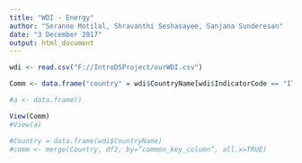 ```yaml
---
title: "WDI - Energy"
author: "Seranne Motilal, Shravanthi Seshasayee, Sanjana Sunderesan"
date: "3 December 2017"
output: html_document
---
```

```r
wdi <- read.csv("F://IntroDSProject/ourWDI.csv")

Comm <- data.frame("country" = wdi$CountryName[wdi$IndicatorCode == "IT.CEL.SETS.P2"], "MobCelSub" = wdi$Value[wdi$IndicatorCode == "IT.CEL.SETS.P2"])

#a <- data.frame()

View(Comm)
#View(a)

#Country = data.frame(wdi$CountryName)
#comm <- merge(Country, df2, by=”common_key_column”, all.x=TRUE)
```
